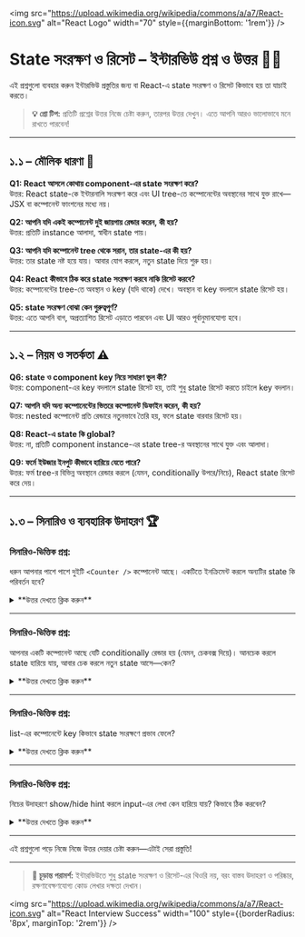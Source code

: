 
<img src="https://upload.wikimedia.org/wikipedia/commons/a/a7/React-icon.svg" alt="React Logo" width="70" style={{marginBottom: '1rem'}} />

# State সংরক্ষণ ও রিসেট – ইন্টারভিউ প্রশ্ন ও উত্তর 🧠🔄

এই প্রশ্নগুলো ব্যবহার করুন ইন্টারভিউ প্রস্তুতির জন্য বা React-এ state সংরক্ষণ ও রিসেট কিভাবে হয় তা যাচাই করতে।

> **💡 প্রো টিপ:** প্রতিটি প্রশ্নের উত্তর নিজে চেষ্টা করুন, তারপর উত্তর দেখুন। এতে আপনি আরও ভালোভাবে মনে রাখতে পারবেন!

---

## ১.১ – মৌলিক ধারণা 🌳

<div style={{ background: 'rgba(0, 100, 200, 0.10)', padding: '15px', borderRadius: '5px', marginBottom: '20px', border: '1px solid rgba(0, 100, 200, 0.15)', color: 'inherit' }}>

**Q1: React আসলে কোথায় component-এর state সংরক্ষণ করে?**  
উত্তর: React state-কে ইন্টারনালি সংরক্ষণ করে এবং UI tree-তে কম্পোনেন্টের অবস্থানের সাথে যুক্ত রাখে—JSX বা কম্পোনেন্ট ফাংশনের মধ্যে নয়।

**Q2: আপনি যদি একই কম্পোনেন্ট দুই জায়গায় রেন্ডার করেন, কী হয়?**  
উত্তর: প্রতিটি instance আলাদা, স্বাধীন state পায়।

**Q3: আপনি যদি কম্পোনেন্ট tree থেকে সরান, তার state-এর কী হয়?**  
উত্তর: তার state নষ্ট হয়ে যায়। আবার যোগ করলে, নতুন state দিয়ে শুরু হয়।

**Q4: React কীভাবে ঠিক করে state সংরক্ষণ করবে নাকি রিসেট করবে?**  
উত্তর: কম্পোনেন্টের tree-তে অবস্থান ও key (যদি থাকে) দেখে। অবস্থান বা key বদলালে state রিসেট হয়।

**Q5: state সংরক্ষণ বোঝা কেন গুরুত্বপূর্ণ?**  
উত্তর: এতে আপনি বাগ, অপ্রত্যাশিত রিসেট এড়াতে পারবেন এবং UI আরও পূর্বানুমানযোগ্য হবে।

</div>

---

## ১.২ – নিয়ম ও সতর্কতা ⚠️

<div style={{ background: 'rgba(230, 150, 70, 0.10)', padding: '15px', borderRadius: '5px', marginBottom: '20px', border: '1px solid rgba(230, 150, 70, 0.15)', color: 'inherit' }}>

**Q6: state ও component key নিয়ে সাধারণ ভুল কী?**  
উত্তর: component-এর key বদলালে state রিসেট হয়, তাই শুধু state রিসেট করতে চাইলে key বদলান।

**Q7: আপনি যদি অন্য কম্পোনেন্টের ভিতরে কম্পোনেন্ট ডিফাইন করেন, কী হয়?**  
উত্তর: nested কম্পোনেন্ট প্রতি রেন্ডারে নতুনভাবে তৈরি হয়, ফলে state বারবার রিসেট হয়।

**Q8: React-এ state কি global?**  
উত্তর: না, প্রতিটি component instance-এর state tree-র অবস্থানের সাথে যুক্ত এবং আলাদা।

**Q9: ফর্মে ইউজার ইনপুট কীভাবে হারিয়ে যেতে পারে?**  
উত্তর: ফর্ম tree-র বিভিন্ন অবস্থানে রেন্ডার করলে (যেমন, conditionally উপরে/নিচে), React state রিসেট করে দেয়।

</div>

---

## ১.৩ – সিনারিও ও ব্যবহারিক উদাহরণ 🏆

<div style={{ background: 'rgba(20, 120, 220, 0.10)', padding: '20px', borderRadius: '5px', marginBottom: '20px', border: '1px solid rgba(20, 120, 220, 0.15)', color: 'inherit' }}>

### সিনারিও-ভিত্তিক প্রশ্ন:

ধরুন আপনার পাশে পাশে দুইটি `<Counter />` কম্পোনেন্ট আছে। একটিতে ইনক্রিমেন্ট করলে অন্যটির state কি পরিবর্তন হবে?

<details>
<summary>**উত্তর দেখতে ক্লিক করুন**</summary>

**উত্তর:**
- প্রতিটি `<Counter />` tree-র আলাদা অবস্থানে রেন্ডার হয়, তাই প্রতিটির state আলাদা। একটিতে ইনক্রিমেন্ট করলে অন্যটির state পরিবর্তন হবে না।

```jsx
function App() {
  return (
    <div>
      <Counter />
      <Counter />
    </div>
  );
}

function Counter() {
  const [score, setScore] = useState(0);
  return (
    <div>
      <h1>{score}</h1>
      <button onClick={() => setScore(score + 1)}>Add one</button>
    </div>
  );
}
```

</details>

---

### সিনারিও-ভিত্তিক প্রশ্ন:

আপনার একটি কম্পোনেন্ট আছে যেটি conditionally রেন্ডার হয় (যেমন, চেকবক্স দিয়ে)। আনচেক করলে state হারিয়ে যায়, আবার চেক করলে নতুন state আসে—কেন?

<details>
<summary>**উত্তর দেখতে ক্লিক করুন**</summary>

**উত্তর:**
- tree থেকে কম্পোনেন্ট সরালে React তার state নষ্ট করে। আবার যোগ করলে নতুন state দিয়ে শুরু হয়।

```jsx
function App() {
  const [show, setShow] = useState(true);
  return (
    <div>
      {show && <Counter />}
      <button onClick={() => setShow(!show)}>Toggle Counter</button>
    </div>
  );
}
```

</details>

---

### সিনারিও-ভিত্তিক প্রশ্ন:

list-এর কম্পোনেন্টে key কিভাবে state সংরক্ষণে প্রভাব ফেলে?

<details>
<summary>**উত্তর দেখতে ক্লিক করুন**</summary>

**উত্তর:**
- React key দিয়ে প্রতিটি কম্পোনেন্ট আলাদা করে। key বদলালে state রিসেট হয়।

```jsx
function App() {
  const [player, setPlayer] = useState('Taylor');
  return (
    <div>
      <Counter key={player} player={player} />
      <button onClick={() => setPlayer(player === 'Taylor' ? 'Sarah' : 'Taylor')}>Next player!</button>
    </div>
  );
}

function Counter({ player }) {
  const [score, setScore] = useState(0);
  return (
    <div>
      <h1>{player}'s score: {score}</h1>
      <button onClick={() => setScore(score + 1)}>Add one</button>
    </div>
  );
}
```

</details>

---

### সিনারিও-ভিত্তিক প্রশ্ন:

নিচের উদাহরণে show/hide hint করলে input-এর লেখা কেন হারিয়ে যায়? কিভাবে ঠিক করবেন?

<details>
<summary>**উত্তর দেখতে ক্লিক করুন**</summary>

**উত্তর:**
- `<Form />` tree-র আলাদা অবস্থানে রেন্ডার হলে state রিসেট হয়। সমাধান: সবসময় `<Form />` একই অবস্থানে রেন্ডার করুন, শুধু hint টেক্সট conditionally দেখান।

```jsx
function App() {
  const [showHint, setShowHint] = useState(false);
  return (
    <div>
      <Form />
      {showHint && <p><i>Hint: Your favorite city?</i></p>}
      <button onClick={() => setShowHint(!showHint)}>
        {showHint ? 'Hide hint' : 'Show hint'}
      </button>
    </div>
  );
}

function Form() {
  const [text, setText] = useState('');
  return (
    <textarea
      value={text}
      onChange={e => setText(e.target.value)}
    />
  );
}
```

</details>

</div>

---

<Callout type="info">এই প্রশ্নগুলো পড়ে নিজে নিজে উত্তর দেয়ার চেষ্টা করুন—এটাই সেরা প্রস্তুতি!</Callout>

---

> **🚀 চূড়ান্ত পরামর্শ:** ইন্টারভিউতে শুধু state সংরক্ষণ ও রিসেট-এর থিওরি নয়, বরং বাস্তব উদাহরণ ও পরিষ্কার, রক্ষণাবেক্ষণযোগ্য কোড লেখার দক্ষতা দেখান।

<img src="https://upload.wikimedia.org/wikipedia/commons/a/a7/React-icon.svg" alt="React Interview Success" width="100" style={{borderRadius: '8px', marginTop: '2rem'}} />
